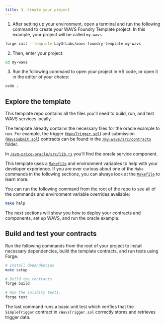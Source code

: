 ```yaml
---
title: 3. Create your project
---
```

<!--docsignore
docsignore-->

1. After setting up your environment, open a terminal and run the following command to create your WAVS Foundry Template project. In this example, your project will be called `my-wavs`.

```bash docci-ignore
forge init --template Lay3rLabs/wavs-foundry-template my-wavs
```

2. Then, enter your project:

```bash docci-ignore
cd my-wavs
```

3. Run the following command to open your project in VS code, or open it in the editor of your choice:

```bash docci-ignore
code .
```

## Explore the template

This template repo contains all the files you'll need to build, run, and test WAVS services locally.

The template already contains the necessary files for the oracle example to run. For example, the trigger ([`WavsTrigger.sol`](https://github.com/Lay3rLabs/wavs-foundry-template/tree/v0.3.0/src/contracts/WavsTrigger.sol)) and submission ([`WavsSubmit.sol`](https://github.com/Lay3rLabs/wavs-foundry-template/tree/v0.3.0/src/contracts/WavsSubmit.sol)) contracts can be found in the [`/my-wavs/src/contracts`](https://github.com/Lay3rLabs/wavs-foundry-template/tree/v0.3.0/src) folder.

In [`/evm-price-oracle/src/lib.rs`](https://github.com/Lay3rLabs/wavs-foundry-template/tree/v0.3.0/components/evm-price-oracle/src/lib.rs) you'll find the oracle service component.

This template uses a [`Makefile`](https://github.com/Lay3rLabs/wavs-foundry-template/tree/v0.3.0/Makefile) and environment variables to help with your developer experience. If you are ever curious about one of the `Make` commands in the following sections, you can always look at the [`Makefile`](https://github.com/Lay3rLabs/wavs-foundry-template/tree/v0.3.0/Makefile) to learn more.

<Callout title="Info" type="info">

You can run the following command from the root of the repo to see all of the commands and environment variable overrides available:

```bash docci-ignore
make help
```

</Callout>

The next sections will show you how to deploy your contracts and components, set up WAVS, and run the oracle example.


## Build and test your contracts

Run the following commands from the root of your project to install necessary dependencies, build the template contracts, and run tests using Forge.

```bash
# Install dependencies
make setup

# Build the contracts
forge build

# Run the solidity tests.
forge test
```

The last command runs a basic unit test which verifies that the `SimpleTrigger` contract in `/WavsTrigger.sol` correctly stores and retrieves trigger data.

